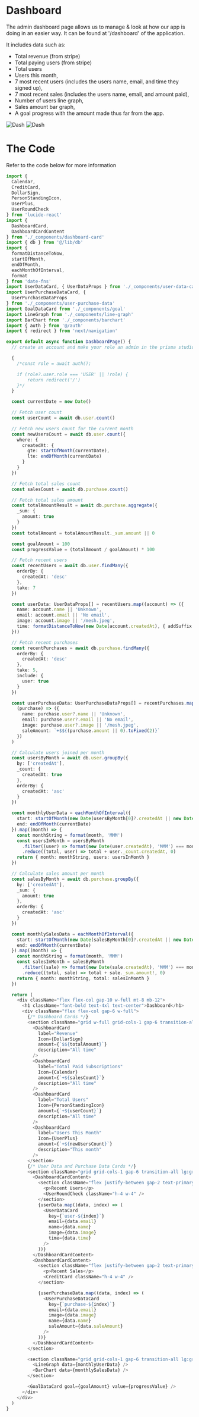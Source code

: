 # Dashboard

The admin dashboard page allows us to manage & look at how our app is doing in an easier way. It can be found at '/dashboard' of the application. 

It includes data such as:
- Total revenue (from stripe)
- Total paying users (from stripe)
- Total users
- Users this month, 
- 7 most recent users (includes the users name, email, and time they signed up), 
- 7 most recent sales (includes the users name, email, and amount paid), 
- Number of users line graph, 
- Sales amount bar graph, 
- A goal progress with the amount made thus far from the app. 

![Dash](/dash-1.png)
![Dash](/dash-2.png)

# The Code 

Refer to the code below for more information
```ts filename="app/(root)/(routes)/dashboard/page.tsx" 
import {
  Calendar,
  CreditCard,
  DollarSign,
  PersonStandingIcon,
  UserPlus,
  UserRoundCheck
} from 'lucide-react'
import {
  DashboardCard,
  DashboardCardContent
} from './_components/dashboard-card'
import { db } from '@/lib/db'
import {
  formatDistanceToNow,
  startOfMonth,
  endOfMonth,
  eachMonthOfInterval,
  format
} from 'date-fns'
import UserDataCard, { UserDataProps } from './_components/user-data-card'
import UserPurchaseDataCard, {
  UserPurchaseDataProps
} from './_components/user-purchase-data'
import GoalDataCard from './_components/goal'
import LineGraph from './_components/line-graph'
import BarChart from './_components/barchart'
import { auth } from '@/auth'
import { redirect } from 'next/navigation'

export default async function DashboardPage() {
  // create an account and make your role an admin in the prisma studio so you can access the dashboard and no one else.

  {
    /*const role = await auth();

    if (role?.user.role === 'USER' || !role) {
        return redirect('/')
    }*/
  }

  const currentDate = new Date()

  // Fetch user count
  const userCount = await db.user.count()

  // Fetch new users count for the current month
  const newUsersCount = await db.user.count({
    where: {
      createdAt: {
        gte: startOfMonth(currentDate),
        lte: endOfMonth(currentDate)
      }
    }
  })

  // Fetch total sales count
  const salesCount = await db.purchase.count()

  // Fetch total sales amount
  const totalAmountResult = await db.purchase.aggregate({
    _sum: {
      amount: true
    }
  })
  const totalAmount = totalAmountResult._sum.amount || 0

  const goalAmount = 100
  const progressValue = (totalAmount / goalAmount) * 100

  // Fetch recent users
  const recentUsers = await db.user.findMany({
    orderBy: {
      createdAt: 'desc'
    },
    take: 7
  })

  const userData: UserDataProps[] = recentUsers.map((account) => ({
    name: account.name || 'Unknown',
    email: account.email || 'No email',
    image: account.image || '/mesh.jpeg',
    time: formatDistanceToNow(new Date(account.createdAt), { addSuffix: true })
  }))

  // Fetch recent purchases
  const recentPurchases = await db.purchase.findMany({
    orderBy: {
      createdAt: 'desc'
    },
    take: 5,
    include: {
      user: true
    }
  })

  const userPurchaseData: UserPurchaseDataProps[] = recentPurchases.map(
    (purchase) => ({
      name: purchase.user?.name || 'Unknown',
      email: purchase.user?.email || 'No email',
      image: purchase.user?.image || '/mesh.jpeg',
      saleAmount: `+$${(purchase.amount || 0).toFixed(2)}`
    })
  )

  // Calculate users joined per month
  const usersByMonth = await db.user.groupBy({
    by: ['createdAt'],
    _count: {
      createdAt: true
    },
    orderBy: {
      createdAt: 'asc'
    }
  })

  const monthlyUserData = eachMonthOfInterval({
    start: startOfMonth(new Date(usersByMonth[0]?.createdAt || new Date())),
    end: endOfMonth(currentDate)
  }).map((month) => {
    const monthString = format(month, 'MMM')
    const usersInMonth = usersByMonth
      .filter((user) => format(new Date(user.createdAt), 'MMM') === monthString)
      .reduce((total, user) => total + user._count.createdAt, 0)
    return { month: monthString, users: usersInMonth }
  })

  // Calculate sales amount per month
  const salesByMonth = await db.purchase.groupBy({
    by: ['createdAt'],
    _sum: {
      amount: true
    },
    orderBy: {
      createdAt: 'asc'
    }
  })

  const monthlySalesData = eachMonthOfInterval({
    start: startOfMonth(new Date(salesByMonth[0]?.createdAt || new Date())),
    end: endOfMonth(currentDate)
  }).map((month) => {
    const monthString = format(month, 'MMM')
    const salesInMonth = salesByMonth
      .filter((sale) => format(new Date(sale.createdAt), 'MMM') === monthString)
      .reduce((total, sale) => total + sale._sum.amount!, 0)
    return { month: monthString, total: salesInMonth }
  })

  return (
    <div className="flex flex-col gap-10 w-full mt-8 mb-12">
      <h1 className="font-bold text-4xl text-center">Dashboard</h1>
      <div className="flex flex-col gap-6 w-full">
        {/* Dashboard Cards */}
        <section className="grid w-full grid-cols-1 gap-6 transition-all sm:grid-cols-2 xl:grid-cols-4">
          <DashboardCard
            label="Revenue"
            Icon={DollarSign}
            amount={`$${totalAmount}`}
            description="All time"
          />
          <DashboardCard
            label="Total Paid Subscriptions"
            Icon={Calendar}
            amount={`+${salesCount}`}
            description="All time"
          />
          <DashboardCard
            label="Total Users"
            Icon={PersonStandingIcon}
            amount={`+${userCount}`}
            description="All time"
          />
          <DashboardCard
            label="Users This Month"
            Icon={UserPlus}
            amount={`+${newUsersCount}`}
            description="This month"
          />
        </section>
        {/* User Data and Purchase Data Cards */}
        <section className="grid grid-cols-1 gap-6 transition-all lg:grid-cols-2 text-primary">
          <DashboardCardContent>
            <section className="flex justify-between gap-2 text-primary pb-2">
              <p>Recent Users</p>
              <UserRoundCheck className="h-4 w-4" />
            </section>
            {userData.map((data, index) => (
              <UserDataCard
                key={`user-${index}`}
                email={data.email}
                name={data.name}
                image={data.image}
                time={data.time}
              />
            ))}
          </DashboardCardContent>
          <DashboardCardContent>
            <section className="flex justify-between gap-2 text-primary pb-2">
              <p>Recent Sales</p>
              <CreditCard className="h-4 w-4" />
            </section>

            {userPurchaseData.map((data, index) => (
              <UserPurchaseDataCard
                key={`purchase-${index}`}
                email={data.email}
                image={data.image}
                name={data.name}
                saleAmount={data.saleAmount}
              />
            ))}
          </DashboardCardContent>
        </section>

        <section className="grid grid-cols-1 gap-6 transition-all lg:grid-cols-2 text-primary">
          <LineGraph data={monthlyUserData} />
          <BarChart data={monthlySalesData} />
        </section>

        <GoalDataCard goal={goalAmount} value={progressValue} />
      </div>
    </div>
  )
}

```


